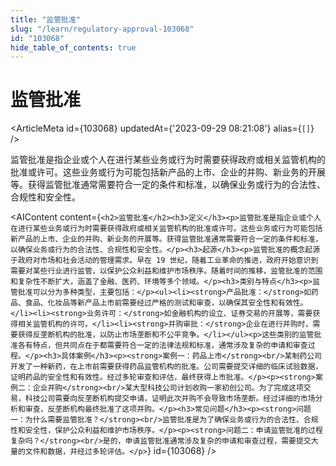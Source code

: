 ```yaml
---
title: "监管批准"
slug: "/learn/regulatory-approval-103068"
id: "103068"
hide_table_of_contents: true
---
```



# 监管批准

<ArticleMeta id={103068} updatedAt={'2023-09-29 08:21:08'} alias={`[]`} />
<div className='border-solid border-b border-t-0 my-4 border-[var(--ifm-color-gray-300)]' />

监管批准是指企业或个人在进行某些业务或行为时需要获得政府或相关监管机构的批准或许可。这些业务或行为可能包括新产品的上市、企业的并购、新业务的开展等。获得监管批准通常需要符合一定的条件和标准，以确保业务或行为的合法性、合规性和安全性。

<AIContent content={`<h2>监管批准</h2><h3>定义</h3><p>监管批准是指企业或个人在进行某些业务或行为时需要获得政府或相关监管机构的批准或许可。这些业务或行为可能包括新产品的上市、企业的并购、新业务的开展等。获得监管批准通常需要符合一定的条件和标准，以确保业务或行为的合法性、合规性和安全性。</p><h3>起源</h3><p>监管批准的概念起源于政府对市场和社会活动的管理需求。早在 19 世纪，随着工业革命的推进，政府开始意识到需要对某些行业进行监管，以保护公众利益和维护市场秩序。随着时间的推移，监管批准的范围和复杂性不断扩大，涵盖了金融、医药、环境等多个领域。</p><h3>类别与特点</h3><p>监管批准可以分为多种类型，主要包括：</p><ul><li><strong>产品批准：</strong>如药品、食品、化妆品等新产品上市前需要经过严格的测试和审查，以确保其安全性和有效性。</li><li><strong>业务许可：</strong>如金融机构的设立、证券交易的开展等，需要获得相关监管机构的许可。</li><li><strong>并购审批：</strong>企业在进行并购时，需要获得反垄断机构的批准，以防止市场垄断和不公平竞争。</li></ul><p>这些类别的监管批准各有特点，但共同点在于都需要符合一定的法律法规和标准，通常涉及复杂的申请和审查过程。</p><h3>具体案例</h3><p><strong>案例一：药品上市</strong><br/>某制药公司开发了一种新药，在上市前需要获得药品监管机构的批准。公司需要提交详细的临床试验数据，证明药品的安全性和有效性。经过多轮审查和评估，最终获得上市批准。</p><p><strong>案例二：企业并购</strong><br/>某大型科技公司计划收购一家初创公司。为了完成这项交易，科技公司需要向反垄断机构提交申请，证明此次并购不会导致市场垄断。经过详细的市场分析和审查，反垄断机构最终批准了这项并购。</p><h3>常见问题</h3><p><strong>问题一：为什么需要监管批准？</strong><br/>监管批准是为了确保业务或行为的合法性、合规性和安全性，保护公众利益和维护市场秩序。</p><p><strong>问题二：申请监管批准的过程复杂吗？</strong><br/>是的，申请监管批准通常涉及复杂的申请和审查过程，需要提交大量的文件和数据，并经过多轮评估。</p>`} id={103068} />
